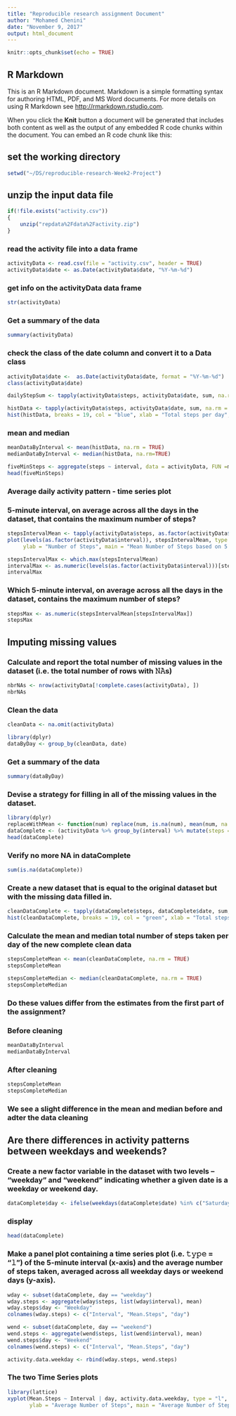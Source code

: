 ```yaml
---
title: "Reproducible research assignment Document"
author: "Mohamed Chenini"
date: "November 9, 2017"
output: html_document
---
```


```r
knitr::opts_chunk$set(echo = TRUE)
```

## R Markdown

This is an R Markdown document. Markdown is a simple formatting syntax for authoring HTML, PDF, and MS Word documents. For more details on using R Markdown see <http://rmarkdown.rstudio.com>.

When you click the **Knit** button a document will be generated that includes both content as well as the output of any embedded R code chunks within the document. You can embed an R code chunk like this:

## set the working directory
```r
setwd("~/DS/reproducible-research-Week2-Project")
```
## unzip the input data file

```r
if(!file.exists("activity.csv"))
{
    unzip("repdata%2Fdata%2Factivity.zip")
}
```
### read the activity file into a data frame

```r
activityData <- read.csv(file = "activity.csv", header = TRUE)
activityData$date <- as.Date(activityData$date, "%Y-%m-%d")
```
### get info on the activityData data frame

```r
str(activityData)
```
### Get a summary of the data

```r
summary(activityData)
```


### check the class of the date column and convert it to a Data class
```r
activityData$date <-  as.Date(activityData$date, format = "%Y-%m-%d")
class(activityData$date)
```
  

```r
dailyStepSum <- tapply(activityData$steps, activityData$date, sum, na.rm = TRUE)
```


```r
histData <- tapply(activityData$steps, activityData$date, sum, na.rm = TRUE)
hist(histData, breaks = 19, col = "blue", xlab = "Total steps per day", ylab = "Number of days", main = "Frequency of Total number of steps per day")
```

### mean and median 

```r
meanDataByInterval <- mean(histData, na.rm = TRUE)
medianDataByInterval <- median(histData, na.rm=TRUE)
```


```r
fiveMinSteps <- aggregate(steps ~ interval, data = activityData, FUN =mean)
head(fiveMinSteps)
```


### Average daily activity pattern  - time series plot 
### 5-minute interval, on average across all the days in the dataset, that contains the maximum number of steps?

```r
stepsIntervalMean <- tapply(activityData$steps, as.factor(activityData$interval), mean, na.rm = TRUE)
plot(levels(as.factor(activityData$interval)), stepsIntervalMean, type = "l", xlab = "Five Minute Interval",
     ylab = "Number of Steps", main = "Mean Number of Steps based on 5 Minute Intervals", col = "red")
```

```r
stepsIntervalMax <- which.max(stepsIntervalMean)
intervalMax <- as.numeric(levels(as.factor(activityData$interval)))[stepsIntervalMax]
intervalMax
```
### Which 5-minute interval, on average across all the days in the dataset, contains the maximum number of steps?

```r
stepsMax <- as.numeric(stepsIntervalMean[stepsIntervalMax])
stepsMax
```


## Imputing missing values

### Calculate and report the total number of missing values in the dataset (i.e. the total number of rows with 𝙽𝙰s)

```r
nbrNAs <- nrow(activityData[!complete.cases(activityData), ])
nbrNAs
```

### Clean the data
```r
cleanData <- na.omit(activityData)
```

 
```r
library(dplyr)
dataByDay <- group_by(cleanData, date)
```

### Get a summary of the data

```r
summary(dataByDay)
```

### Devise a strategy for filling in all of the missing values in the dataset. 
```r
library(dplyr)
replaceWithMean <- function(num) replace(num, is.na(num), mean(num, na.rm = TRUE))
dataComplete <- (activityData %>% group_by(interval) %>% mutate(steps = replaceWithMean(steps)))
head(dataComplete)
```
### Verify no more NA in dataComplete
```r
sum(is.na(dataComplete))
```

### Create a new dataset that is equal to the original dataset but with the missing data filled in.

```r
cleanDataComplete <- tapply(dataComplete$steps, dataComplete$date, sum, na.rm = TRUE)
hist(cleanDataComplete, breaks = 19, col = "green", xlab = "Total steps per day", ylab = "Number of days", main = "Frequency of Total number of complete steps per day")
```
### Calculate the mean and median total number of steps taken per day of the new complete clean data

```r
stepsCompleteMean <- mean(cleanDataComplete, na.rm = TRUE)
stepsCompleteMean
```
```r
stepsCompleteMedian <- median(cleanDataComplete, na.rm = TRUE)
stepsCompleteMedian
```

### Do these values differ from the estimates from the first part of the assignment? 
### Before cleaning
```r
meanDataByInterval
medianDataByInterval
```

### After cleaning
```r
stepsCompleteMean
stepsCompleteMedian
```
###  We see a slight difference in the mean and median before and adter the data cleaning


## Are there differences in activity patterns between weekdays and weekends?

### Create a new factor variable in the dataset with two levels – “weekday” and “weekend” indicating whether a given date is a weekday or weekend day.

```r
dataComplete$day <- ifelse(weekdays(dataComplete$date) %in% c("Saturday", "Sunday"), "weekend", "weekday")
```

### display 
```r
head(dataComplete)
```
###  Make a panel plot containing a time series plot (i.e. 𝚝𝚢𝚙𝚎 = "𝚕") of the 5-minute interval (x-axis) and the average number of steps taken, averaged across all weekday days or weekend days (y-axis).

```r
wday <- subset(dataComplete, day == "weekday")
wday.steps <- aggregate(wday$steps, list(wday$interval), mean)
wday.steps$day <- "Weekday"
colnames(wday.steps) <- c("Interval", "Mean.Steps", "day")

wend <- subset(dataComplete, day == "weekend")
wend.steps <- aggregate(wend$steps, list(wend$interval), mean)
wend.steps$day <- "Weekend"
colnames(wend.steps) <- c("Interval", "Mean.Steps", "day")

activity.data.weekday <- rbind(wday.steps, wend.steps)
```
### The two Time Series plots
```r
library(lattice)
xyplot(Mean.Steps ~ Interval | day, activity.data.weekday, type = "l", layout = c(1,2), 
       ylab = "Average Number of Steps", main = "Average Number of Steps in 5 minute intervals Wday vs Wend", col = "green")
```





